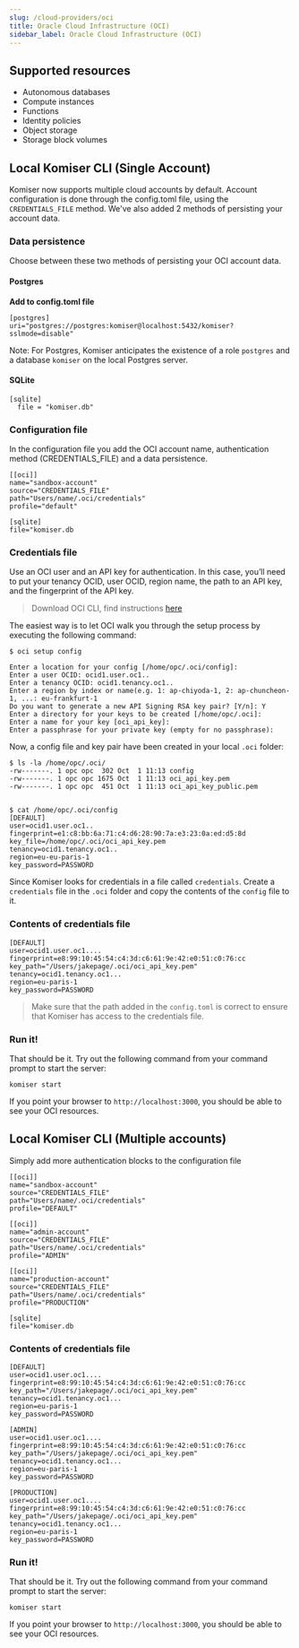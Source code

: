 ```yaml
---
slug: /cloud-providers/oci
title: Oracle Cloud Infrastructure (OCI)
sidebar_label: Oracle Cloud Infrastructure (OCI)
---
```


## Supported resources
- Autonomous databases
- Compute instances
- Functions
- Identity policies
- Object storage
- Storage block volumes

## Local Komiser CLI (Single Account)

Komiser now supports multiple cloud accounts by default. Account configuration is done through the config.toml file, using the `CREDENTIALS_FILE` method.
We've also added 2 methods of persisting your account data.

### Data persistence
Choose between these two methods of persisting your OCI account data.
#### Postgres
**Add to config.toml file**
```
[postgres]
uri="postgres://postgres:komiser@localhost:5432/komiser?sslmode=disable"
```
Note: For Postgres, Komiser anticipates the existence of a role `postgres` and a database `komiser` on the local Postgres server.

#### SQLite

```
[sqlite]
  file = "komiser.db"
```

### Configuration file
In the configuration file you add the OCI account name, authentication method (CREDENTIALS_FILE) and a data persistence.

```
[[oci]]
name="sandbox-account"
source="CREDENTIALS_FILE"
path="Users/name/.oci/credentials"
profile="default"

[sqlite]
file="komiser.db
```

### Credentials file
Use an OCI user and an API key for authentication. In this case, you’ll need to put your tenancy OCID, user OCID, region name, the path to an API key, and the fingerprint of the API key.

> Download OCI CLI, find instructions [here](https://docs.oracle.com/en-us/iaas/Content/API/SDKDocs/cliinstall.htm)

The easiest way is to let OCI walk you through the setup process by executing the following command:
```
$ oci setup config
 
Enter a location for your config [/home/opc/.oci/config]:
Enter a user OCID: ocid1.user.oc1..
Enter a tenancy OCID: ocid1.tenancy.oc1..
Enter a region by index or name(e.g. 1: ap-chiyoda-1, 2: ap-chuncheon-1, ...: eu-frankfurt-1
Do you want to generate a new API Signing RSA key pair? [Y/n]: Y
Enter a directory for your keys to be created [/home/opc/.oci]:
Enter a name for your key [oci_api_key]:
Enter a passphrase for your private key (empty for no passphrase):

```
Now, a config file and key pair have been created in your local `.oci` folder:

```
$ ls -la /home/opc/.oci/
-rw-------. 1 opc opc  302 Oct  1 11:13 config
-rw-------. 1 opc opc 1675 Oct  1 11:13 oci_api_key.pem
-rw-------. 1 opc opc  451 Oct  1 11:13 oci_api_key_public.pem


$ cat /home/opc/.oci/config
[DEFAULT]
user=ocid1.user.oc1..
fingerprint=e1:c8:bb:6a:71:c4:d6:28:90:7a:e3:23:0a:ed:d5:8d
key_file=/home/opc/.oci/oci_api_key.pem
tenancy=ocid1.tenancy.oc1..
region=eu-eu-paris-1
key_password=PASSWORD
```
Since Komiser looks for credentials in a file called `credentials`. Create a `credentials` file in the `.oci` folder and copy the contents of the `config` file to it.


### Contents of credentials file
```
[DEFAULT]
user=ocid1.user.oc1....
fingerprint=e8:99:10:45:54:c4:3d:c6:61:9e:42:e0:51:c0:76:cc
key_path="/Users/jakepage/.oci/oci_api_key.pem"
tenancy=ocid1.tenancy.oc1...
region=eu-paris-1
key_password=PASSWORD
```

> Make sure that the path added in the `config.toml` is correct to ensure that Komiser has access to the credentials file.  


### Run it!
That should be it. Try out the following command from your command prompt to start the server:

```
komiser start
```

If you point your browser to `http://localhost:3000`, you should be able to see your OCI resources.

## Local Komiser CLI (Multiple accounts)
Simply add more authentication blocks to the configuration file

```
[[oci]]
name="sandbox-account"
source="CREDENTIALS_FILE"
path="Users/name/.oci/credentials"
profile="DEFAULT"

[[oci]]
name="admin-account"
source="CREDENTIALS_FILE"
path="Users/name/.oci/credentials"
profile="ADMIN"

[[oci]]
name="production-account"
source="CREDENTIALS_FILE"
path="Users/name/.oci/credentials"
profile="PRODUCTION"

[sqlite]
file="komiser.db
```

### Contents of credentials file
```
[DEFAULT]
user=ocid1.user.oc1....
fingerprint=e8:99:10:45:54:c4:3d:c6:61:9e:42:e0:51:c0:76:cc
key_path="/Users/jakepage/.oci/oci_api_key.pem"
tenancy=ocid1.tenancy.oc1...
region=eu-paris-1
key_password=PASSWORD

[ADMIN]
user=ocid1.user.oc1....
fingerprint=e8:99:10:45:54:c4:3d:c6:61:9e:42:e0:51:c0:76:cc
key_path="/Users/jakepage/.oci/oci_api_key.pem"
tenancy=ocid1.tenancy.oc1...
region=eu-paris-1
key_password=PASSWORD

[PRODUCTION]
user=ocid1.user.oc1....
fingerprint=e8:99:10:45:54:c4:3d:c6:61:9e:42:e0:51:c0:76:cc
key_path="/Users/jakepage/.oci/oci_api_key.pem"
tenancy=ocid1.tenancy.oc1...
region=eu-paris-1
key_password=PASSWORD
```

### Run it!
That should be it. Try out the following command from your command prompt to start the server:

```
komiser start
```

If you point your browser to `http://localhost:3000`, you should be able to see your OCI resources.
